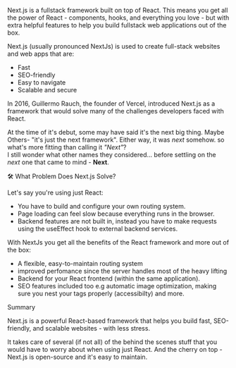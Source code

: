 

<MySection>

Next.js is a fullstack framework built on top of React.
This means you get all the power of React - components, hooks,
and everything you love - but with extra helpful features to help you
build fullstack web applications out of the box.

Next.js (usually pronounced NextJs) is used to create full-stack websites and web apps that are:
+ Fast
+ SEO-friendly
+ Easy to navigate
+ Scalable and secure

<Info>

In 2016, Guillermo Rauch, the founder of Vercel, introduced Next.js as 
a framework that would solve many of the challenges developers faced
with React.

</Info>

<Pun>

At the time of it's debut, some may have said it's the next big thing. Maybe Others- "it's just the next
framework". Either way, it was <em>next</em> somehow. so what's more fitting
than calling it <em>"Next"</em>? <br/>
I still wonder what other names they considered... before settling on
the <em>next</em> one that came to mind - <strong>Next</strong>.

</Pun>

</MySection>

<MySection>

<MyH2>🛠️ What Problem Does Next.js Solve?</MyH2>

Let's say you're using just React:
+ You have to build and configure your own routing system.
+ Page loading can feel slow because everything runs in the browser.
+ Backend features are not built in, instead you have to make requests using 
the useEffect hook to external backend services.

With NextJs you get all the benefits of the React framework and more out of the box:
+ A flexible, easy-to-maintain routing system
+ improved perfomance since the server handles most of the heavy lifting
+ Backend for your React frontend (within the same application). 
+ SEO features included too e.g automatic image optimization, making sure you nest your tags properly (accessibilty) and more.

</MySection>

<MySection>

<MyH2>Summary</MyH2>

Next.js is a powerful React-based framework that helps you build fast,
SEO-friendly, and scalable websites - with less stress.

It takes care of several (if not all) of the behind the scenes stuff that you would 
have to worry about when using just React. And the cherry on top - Next.js is open-source and it's easy to maintain.

</MySection>
